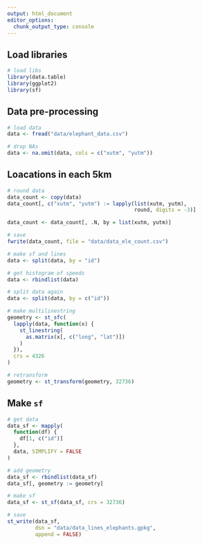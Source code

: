 ```yaml
---
output: html_document
editor_options: 
  chunk_output_type: console
---
```


## Load libraries

```r
# load libs
library(data.table)
library(ggplot2)
library(sf)
```

## Data pre-processing

```r
# load data
data <- fread("data/elephant_data.csv")

# drop NAs
data <- na.omit(data, cols = c("xutm", "yutm"))
```

## Loacations in each 5km

```r
# round data
data_count <- copy(data)
data_count[, c("xutm", "yutm") := lapply(list(xutm, yutm),
                                         round, digits = -3)]

data_count <- data_count[, .N, by = list(xutm, yutm)]

# save
fwrite(data_count, file = "data/data_ele_count.csv")
```


```r
# make sf and lines
data <- split(data, by = "id")

# get histogram of speeds
data <- rbindlist(data)

# split data again
data <- split(data, by = c("id"))

# make multilinestring
geometry <- st_sfc(
  lapply(data, function(x) {
    st_linestring(
      as.matrix(x[, c("long", "lat")])
    )
  }),
  crs = 4326
)

# retransform
geometry <- st_transform(geometry, 32736)
```

## Make `sf`

```r
# get data
data_sf <- mapply(
  function(df) {
    df[1, c("id")]
  },
  data, SIMPLIFY = FALSE
)

# add geometry
data_sf <- rbindlist(data_sf)
data_sf[, geometry := geometry]

# make sf
data_sf <- st_sf(data_sf, crs = 32736)

# save
st_write(data_sf, 
         dsn = "data/data_lines_elephants.gpkg", 
         append = FALSE)
```

